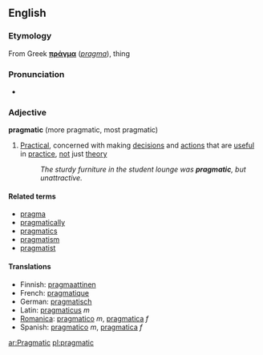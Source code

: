 ==English==
===Etymology===
From Greek '''[[πράγμα]]''' (''[[pragma]]''), thing
===Pronunciation===
*{{audio|en-us-pragmatic.ogg|Audio (US)}}

=== Adjective ===
'''pragmatic''' (more pragmatic, most pragmatic)

#[[Practical]], concerned with making [[decision]]s and [[action]]s that are [[useful]] in [[practice]], [[not]] just [[theory]]
#:''The sturdy furniture in the student lounge was '''pragmatic''', but unattractive.''

====Related terms====
*[[pragma]]
*[[pragmatically]]
*[[pragmatics]]
*[[pragmatism]]
*[[pragmatist]]

==== Translations ====
*Finnish: [[pragmaattinen]]
*French: [[pragmatique]]
*German: [[pragmatisch]]
*Latin: [[pragmaticus]] ''m''
*[[Romanica]]: [[pragmatico]] ''m'', [[pragmatica]] ''f''
*Spanish: [[pragmatico]] ''m'', [[pragmatica]] ''f''

[[ar:Pragmatic]]
[[pl:pragmatic]]